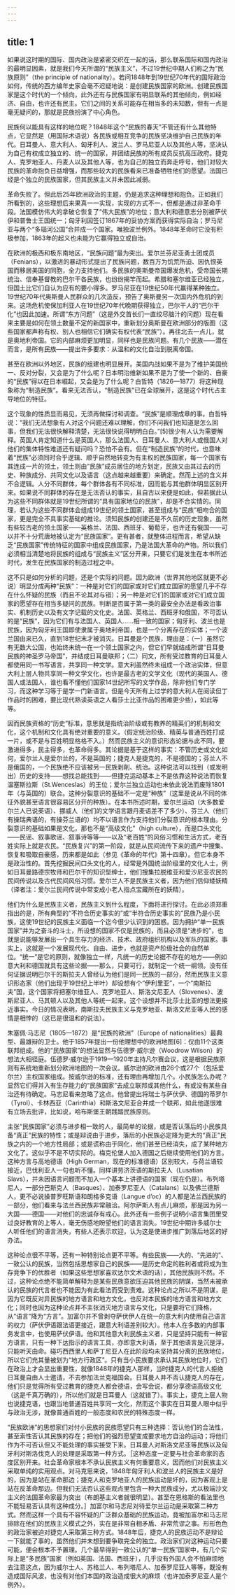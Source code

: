 ```yaml
---
---
---
```

title: 1
---




如果说这时期的国际、国内政治是紧密交织在一起的话，那么联系国际和国内政治的最明显因素，就是我们今天所谓的“民族主义”，不过19世纪中期人们称之为“民族原则”（the principle of nationality）。若问1848年到19世纪70年代的国际政治如何，传统的西方编年史家会毫不迟疑地说：是创建民族国家的欧洲。创建民族国家是这个时代的一个倾向，此外还有与民族国家有明显联系的其他倾向，例如经济、自由，也许还有民主。它们之间的关系可能存在相当多的未知数，但有一点是毫无疑问的，那就是民族扮演了中心角色。

民族何以能具有这样的地位呢？1848年这个“民族的春天”不管还有什么其他特点，它显然是（用国际术语说）各民族或相互竞争的民族坚决维护自己民族的年代。日耳曼人、意大利人、匈牙利人、波兰人、罗马尼亚人以及其他人等，坚决认为自己有权成立独立的、统一的国家，并团结民族的所有成员反抗高压政府。捷克人、克罗地亚人、丹麦人以及其他人等，也为自己的独立而奔走呼号，他们对较大民族的革命抱负日益增强，而那些较大的民族看来已准备牺牲他们的愿望。法国已经是个独立的民族国家，但其民族主义并未因此减弱。

革命失败了。但此后25年欧洲政治的主题，仍是追求这种理想和抱负。正如我们所看到的，这些理想后来果真一一实现，实现的方式不一，但都是通过非革命手段。法国模仿伟大的拿破仑恢复了“伟大民族”的地位；意大利和德意志分别被萨伏伊和普鲁士王国统一；匈牙利因签订1867年的妥协方案而获得实际自治；罗马尼亚与两个“多瑙河公国”合并成一个国家。唯独波兰例外。1848年革命时它没有积极参加，1863年的起义也未能为它赢得独立或自治。

在欧洲的极西和极东南地区，“民族问题”最为突出。爱尔兰芬尼亚勇士团成员（Fenians），以激进的暴动形式提出了民族问题，数百万为饥荒所迫、因仇恨英国而移居美国的同胞，全力支持他们。多民族的奥斯曼帝国爆发危机，受帝国长期统治、信奉基督教的巴尔干各民族，也纷纷揭竿而起。希腊和塞尔维亚已经独立，但国土比它们自认为应有的要小得多。罗马尼亚在19世纪50年代赢得某种独立。19世纪70年代奥斯曼人民群众的几次造反，预告了奥斯曼另一次国内外危机的到来。这场危机使保加利亚人在19世纪70年代晚期获得独立，巴尔干人的“巴尔干化”也因此加速。所谓“东方问题”（这是外交首长们一直绞尽脑汁的问题）现在看来主要是如何在领土数量不定的新国家中，重新划分奥斯曼在欧洲部分的版图（这些国家都声称有权、别人也相信它们确实有权代表“民族”）。再往北去一点儿，就是奥地利帝国。它的内部麻烦更加明显，同样也是民族问题。有几个民族——潜在而言，是所有民族——提出许多要求：从温和的文化自治到脱离帝国。

甚至在欧洲以外地区，民族的组建也明显展开。美国内战如果不是为了维护美国统一、反对分裂，又会是为了什么呢？日本明治维新如果不是为了使一个新的、自豪的“民族”得以在日本崛起，又会是为了什么呢？白哲特（1826—1877）将这种现象称为“制造民族”。看来无法否认，“制造民族”已在全球展开，这是这个时代占主导地位的特征。

这个现象的性质显而易见，无须再做探讨和调查。“民族”是顺理成章的事。白哲特说：“我们无法想象有人对这个问题还难以理解，你们不问我们也知道是怎么回事，但我们无法很快解释清楚，无法很快说得明明白白。”[5]很少有人认为需要解释。英国人肯定知道什么是英国人，那么法国人、日耳曼人、意大利人或俄国人对他们的集体特性难道还有疑问吗？恐怕不会有。但在“制造民族”的时代，也意味着“民族”必须同时合乎逻辑、顺乎自然地转变为有主权的民族国家，每一个国家有其连成一片的领土，领土则由“民族”成员居住的地方划定，民族又由其过去的历史、种族成分、共同文化以及语言（这点越来越重要）来确定。然而上述的含义并不合逻辑。人分不同群体，每个群体各有不同标准，因而能与其他群体明显区别开来。如果说不同群体的存在是无法否认的事实，且自古以来便是如此，但若据此认为这些不同群体就是19世纪所谓的“具有国家地位的民族”，却是不合实情的。同理，若认为这些不同群体会组成19世纪的领土国家，甚至组成与“民族”相吻合的国家，更是完全不具事实基础的推论。须知民族的创建还是不久前的历史现象，虽然有些较古老的领土国家——英格兰、法国、西班牙、葡萄牙，也许还有俄国——可以并不十分荒唐地被认定为“民族国家”。更有甚者，就整体进程而言，希望从缺乏“民族国家”传统特征的国家中组成民族国家，乃是法国大革命的产物。所以我们必须相当清楚地将民族的组成与“民族主义”区分开来，只要它们是发生在本书所述时代，发生在民族国家的制造过程之中。

这不只是如何分析的问题，还是个实际的问题。因为欧洲（世界其他地区就更不必说）明显分成两种“民族”：一种是对它们的国家或对它们成立国家的愿望几乎不存在什么怀疑的民族（而且不论其对与错）；另一种是对它们的国家或对它们成立国家的愿望存在相当多疑问的民族。判断是否属于第一类的最安全办法是看政治事实、机制历史以及有文字记载的文化史。法国、英格兰、西班牙和俄国，不可否认的是“民族”，因为它们有与法国人、英国人……相一致的国家；匈牙利、波兰也是民族，因为匈牙利王国即使隶属于奥地利帝国，也是一个分离存在的实体；一个波兰国由来已久，直到18世纪末才被消灭。日耳曼是个民族，理由是：（一）虽然它有无数大公国，也始终未统一在一个领土国家之内，但它们早就结成所谓“日耳曼民族的神圣罗马帝国”，并结成日耳曼联邦；（二）同文，所有受过教育的日耳曼人都使用同一书写语言，共享同一种文学。意大利虽然终未组成一个政治实体，但意大利上层人物共享同一种文学文化，也许是最古老的文学文化（现代的英国人、德国人或法国人，谁也看不懂他们国家14世纪所写的文学作品，除非他们专门学习，而这种学习等于是学一门新语言。但是今天所有上过学的意大利人在阅读但丁作品时的困难，要比现代熟读英语之人看莎士比亚作品的困难更少些），如此等等。

因而民族资格的“历史”标准，意思就是指统治阶级或有教养的精英们的机制和文化，这个机制和文化具有绝对重要的意义。（假定统治阶级、精英与普通百姓打成一片，或不是与百姓明显格格不入。）然而民族主义的意识形态论据与此不同，要激进得多，民主得多，也革命得多。其论据是基于这样的事实：不管历史或文化如何，爱尔兰人是爱尔兰的，不是英国的；捷克人是捷克的，不是德国的；芬兰人不是俄国的，一个民族绝不应该被另一民族剥削、统治。这种说法可以找到（或发明出）历史的支持——想找总能找到——但捷克运动基本上不是依靠这种说法而恢复温塞斯拉斯（St.Wenceslas）的王位；爱尔兰独立运动也未依此说法而废除1801年（与英国的）联合。这种分裂意识的基础不一定是“种族”（这里是说从不同的体征外貌甚至语言很容易区分开的种族）。在本书所述时期，爱尔兰运动（大多数爱尔兰人已说英语）、挪威人（他们的文学语言跟丹麦语差不了多少）、芬兰人（他们有操瑞典语的，有操芬兰语的）均不以语言作为支持他们分裂意识的根本理由。分裂意识的基础如果是文化，那也不是“高级文化”（high culture），而是口头文化——民谣、叙事歌谣、叙事诗等等——以及“老百姓”的风俗习惯和生活方式，老百姓实际上就是农民。“民族复兴”的第一阶段，就是从民间流传下来的遗产中搜集、恢复和吸取自豪感，历来都是如此（参见《革命的年代》第十四章）。但它本身不是政治性的。首先挖掘民间口头文化的人，经常是外国统治阶级里的文化人士，例如日耳曼路德宗牧师和巴尔干的知识型绅士，他们搜集拉脱维亚和爱沙尼亚农民的民间传说以及古代民间风俗习惯。爱尔兰人不是民族主义者，因为他们信仰矮妖精（译者注：爱尔兰民间传说中常变成小老人指点宝藏所在的妖精）。

他们为什么是民族主义者，民族主义到什么程度，下面将进行探讨。在此必须郑重指出的是，所有典型的“不符合历史事实的”或“半符合历史事实的”民族乃是小民族，这使19世纪的民族主义面临一个迄今很少认识到的困惑。因为拥护“单一民族国家”并为之奋斗的斗士，所设想的国家不仅是民族的，而且必须是“进步的”，也就是说能够发展出一个具生存力的经济、技术、政府组织机构以及军队的国家。事实上，这就是一个发展现代化、自由、进步，也就是资产阶级社会的自然单位。“统一”是它的原则，就像独立一样，凡统一的历史论据不存在的地方——例如意大利和德国就具有这些论据——那么，只要可行，就制定一个统一纲领。没有任何证据说明巴尔干的斯拉夫人曾经认为他们是同一民族的一部分，然而民族主义意识形态家（他们出现于19世纪上半叶）却设想有个“伊利里亚”，一个“南斯拉夫”国，这个国家将把塞尔维亚人、克罗地亚人、斯洛文尼亚人（Slovenes）、波斯尼亚人、马其顿人以及其他人等统一起来。这个设想并不比莎士比亚的想法更接近事实。今日的情况表明，南斯拉夫民族主义与克罗地亚、斯洛文尼亚等人民的感情是相悖的（这已是很温和的说法）。

朱塞佩·马志尼（1805—1872）是“民族的欧洲”（Europe of nationalities）最典型、最雄辩的卫士。他于1857年提出一份他理想中的欧洲地图[6]：仅由11个这类联邦组成。他的“民族国家”的想法显然与伍德罗·威尔逊（Woodrow Wilson）的想法大相径庭。伍德罗·威尔逊于1919—1920年主持凡尔赛会议，这是根据民族原则有系统地重新划分欧洲地图的一次会议。威尔逊的欧洲由26个或27个（包括爱尔兰）主权国家组成。按威尔逊的标准，还有理由再增加几个。小民族怎么办呢？显然它们得并入有生存能力的“民族国家”去成立联邦或其他什么，有或没有某些自治还有待确定。马志尼看来忽略了这点。他曾提出将瑞士与萨伏伊、德国的蒂罗尔（Tyrol）、卡林西亚（Carinthia）和斯洛文尼亚合并成一个联邦，如此他遂很难有立场去批评，比如说，哈布斯堡王朝践踏民族原则。

主张“民族国家”必须与进步相一致的人，最简单的论据，或是否认落后的小民族具备“真正”民族的特性；或是辩说由于进步，落后的小民族必定降为更大的“真正”民族之内的一个地方性局部；或是谎称由于同化，他们甚至已经消失，成了某种地方文化了。这似乎不是不切实际的。梅克伦堡人加入德国之后继续使用他们的方言。这种方言与高地德语（High German，现在的标准德语）区别较大，与荷兰语较接近，巴伐利亚人一句也听不懂。同样讲劳济茨语的斯拉夫人（Lusatian Slavs），并未因语言问题而不加入一个基本上讲德语的国家（现在仍是）。布列塔尼人，一部分巴斯克人（Basques）、加泰罗尼亚人（Catalans）以及佛兰德斯人，更不必说操普罗旺斯语和朗格多克语（Langue d’oc）的人都是法兰西民族的一部分，他们看来与法兰西民族非常融洽。阿尔萨斯人有点儿麻烦，那是因为另一大国——德国——对他们的忠诚存有戒心。此外还有一些例子说明小语言集团里受过良好教育的上等人，毫无伤感地盼望他们的语言消失。19世纪中期许多威尔士人听任他们的语言消失，有些人还表示欢迎，认为这是使进步推广到落后地区的好办法。

这种论点很不平等，还有一种特别论点更不平等。有些民族——大的、“先进的”、一致公认的民族，当然包括思想家自己的民族——是历史命定的胜利者或将成为生存竞争下的优胜者（如果这些思想家喜欢达尔文术语的话），其他民族则不然。不过，这种论点绝不能简单解释为是某些民族意欲压迫其他民族的阴谋，当然未被承认的民族的代言者也不能因为有此看法而受到责难。这种论点之所以不是阴谋，是因为它既反对异民族的地方语言和地方文化，也反对本民族的地方语言和地方文化；同时也因为这种论点并不主张消灭地方语言与文化，只是要将它们降格，从“语言”降为“方言”。加富尔并不曾剥夺萨伏伊人在统一的意大利内使用自己语言的权力（萨伏伊语跟法语更接近，跟意大利语差别较大）。他本人在多数的内部事务发言中，也使用萨伏伊语。他和其他意大利民族主义者，只是坚持只能有一种官方语言，只有一种下达指示的语言工具，亦即意大利语，至于其他语言是沉是浮，只能听天由命。碰巧西西里人和萨丁尼亚人在此阶段均未坚持其分离的民族地位，所以它们充其量被划为“地方行政区”。只有当小民族要求承认其民族地位时，它们在政治上才会显出重要性，就像1848年的捷克人那样，当时捷克人的代言人拒绝日耳曼自由人士邀请，不去参加法兰克福国会。日耳曼人并不否认捷克人的存在，他们只是觉得所有受过教育的捷克人都会德语，会写会说，都分享德语高级文化（这是千真万确的），所以他们就是日耳曼人（这就错了）。事实上，捷克上层人物也说捷克语，也跟当地普通百姓共享同一文化，然而这个事实在日耳曼人眼中似乎与政治无涉，就像普通百姓的一般态度和农民的特殊态度一样。

“民族欧洲”的思想家们对付小民族的民族愿望只有三种选择：否认他们的合法性，甚至索性否认其民族的存在；把他们的强烈愿望变成要求地方自治的运动；将他们作为不可否认但又不能处理的事实接受下来。日耳曼人对斯洛文尼亚等民族以及匈牙利对斯洛伐克人的处理是采取第一种方式。［这种态度一定要与社会革命家的态度区别开来。社会革命家根本不承认民族主义有何重要意义，因而他们对民族主义采取单纯的实用观点。对马克思来说，1848年匈牙利人和波兰人的民族主义是好的，因为是站在革命那边；捷克人和克罗地亚人的民族运动是坏的，因为客观上是站在反革命那边。但我们无法否认这些观点里包含一种大民族成分，尤以极端沙文主义的法国革命家最为突出（布朗基主义者就很明显）。甚至在恩格斯的看法里也不能轻易否认具有这种成分。］加富尔和马志尼对待爱尔兰运动是采取第二种方式。然而这样一个具有不容怀疑的广泛群众基础的民族运动，竟被加富尔和马志尼排除在他们的民族主义模式之外，实在是非常自相矛盾、非常荒谬之事。形形色色的政治家被迫对捷克人采取第三种方式。1848年后，捷克人的民族运动不是辩论一下就能了事的，虽然他们并未想到要争取完全的独立。政治家们对这种运动只要可能，便会根本不予置理。几个最早得到一致公认的“单一民族”国家中，有几个实际上是“多民族”国家（例如英国、法国、西班牙），几乎没有外国人会不怕麻烦地去注意这点，因为威尔士人、苏格兰人、布列塔尼人、加泰罗尼亚人等等，既没有造成国际风波，也没有对他们本国的政治造成很大的麻烦（也许加泰罗尼亚人是个例外）。